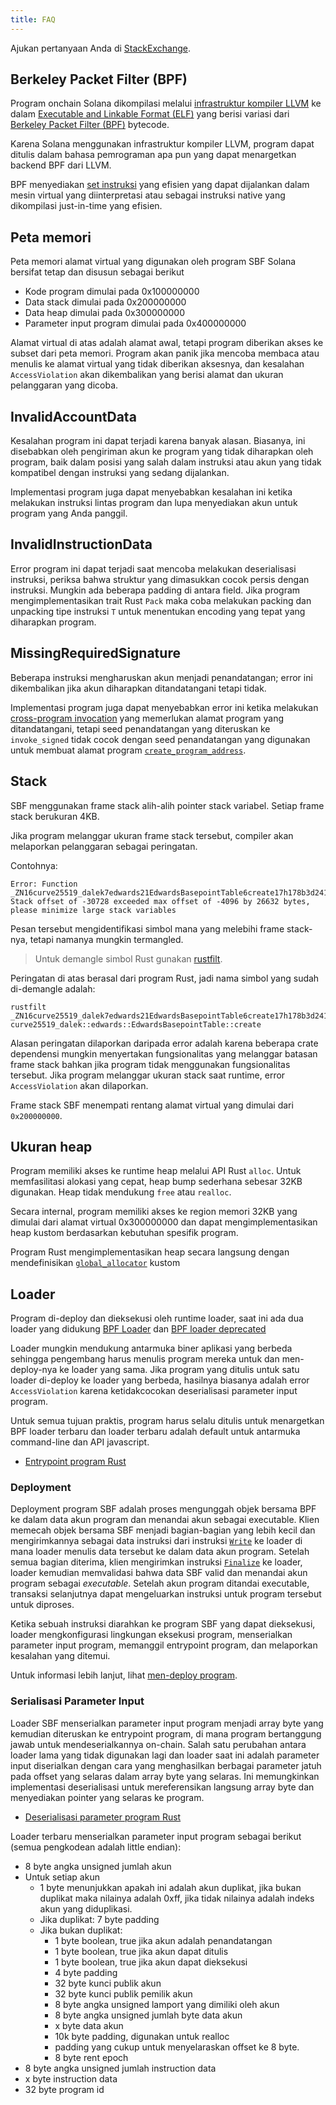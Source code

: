 ```yaml
---
title: FAQ
---
```


Ajukan pertanyaan Anda di
[StackExchange](https://solana.stackexchange.com/questions/ask).

## Berkeley Packet Filter (BPF)

Program onchain Solana dikompilasi melalui
[infrastruktur kompiler LLVM](https://llvm.org/) ke dalam
[Executable and Linkable Format (ELF)](https://en.wikipedia.org/wiki/Executable_and_Linkable_Format)
yang berisi variasi dari
[Berkeley Packet Filter (BPF)](https://en.wikipedia.org/wiki/Berkeley_Packet_Filter)
bytecode.

Karena Solana menggunakan infrastruktur kompiler LLVM, program dapat ditulis
dalam bahasa pemrograman apa pun yang dapat menargetkan backend BPF dari LLVM.

BPF menyediakan
[set instruksi](https://github.com/iovisor/bpf-docs/blob/master/eBPF.md) yang
efisien yang dapat dijalankan dalam mesin virtual yang diinterpretasi atau
sebagai instruksi native yang dikompilasi just-in-time yang efisien.

## Peta memori

Peta memori alamat virtual yang digunakan oleh program SBF Solana bersifat tetap
dan disusun sebagai berikut

- Kode program dimulai pada 0x100000000
- Data stack dimulai pada 0x200000000
- Data heap dimulai pada 0x300000000
- Parameter input program dimulai pada 0x400000000

Alamat virtual di atas adalah alamat awal, tetapi program diberikan akses ke
subset dari peta memori. Program akan panik jika mencoba membaca atau menulis ke
alamat virtual yang tidak diberikan aksesnya, dan kesalahan `AccessViolation`
akan dikembalikan yang berisi alamat dan ukuran pelanggaran yang dicoba.

## InvalidAccountData

Kesalahan program ini dapat terjadi karena banyak alasan. Biasanya, ini
disebabkan oleh pengiriman akun ke program yang tidak diharapkan oleh program,
baik dalam posisi yang salah dalam instruksi atau akun yang tidak kompatibel
dengan instruksi yang sedang dijalankan.

Implementasi program juga dapat menyebabkan kesalahan ini ketika melakukan
instruksi lintas program dan lupa menyediakan akun untuk program yang Anda
panggil.

## InvalidInstructionData

Error program ini dapat terjadi saat mencoba melakukan deserialisasi instruksi,
periksa bahwa struktur yang dimasukkan cocok persis dengan instruksi. Mungkin
ada beberapa padding di antara field. Jika program mengimplementasikan trait
Rust `Pack` maka coba melakukan packing dan unpacking tipe instruksi `T` untuk
menentukan encoding yang tepat yang diharapkan program.

## MissingRequiredSignature

Beberapa instruksi mengharuskan akun menjadi penandatangan; error ini
dikembalikan jika akun diharapkan ditandatangani tetapi tidak.

Implementasi program juga dapat menyebabkan error ini ketika melakukan
[cross-program invocation](/docs/core/cpi) yang memerlukan alamat program yang
ditandatangani, tetapi seed penandatangan yang diteruskan ke `invoke_signed`
tidak cocok dengan seed penandatangan yang digunakan untuk membuat alamat
program [`create_program_address`](/docs/core/pda#createprogramaddress).

## Stack

SBF menggunakan frame stack alih-alih pointer stack variabel. Setiap frame stack
berukuran 4KB.

Jika program melanggar ukuran frame stack tersebut, compiler akan melaporkan
pelanggaran sebagai peringatan.

Contohnya:

```text
Error: Function _ZN16curve25519_dalek7edwards21EdwardsBasepointTable6create17h178b3d2411f7f082E Stack offset of -30728 exceeded max offset of -4096 by 26632 bytes, please minimize large stack variables
```

Pesan tersebut mengidentifikasi simbol mana yang melebihi frame stack-nya,
tetapi namanya mungkin termangled.

> Untuk demangle simbol Rust gunakan
> [rustfilt](https://github.com/luser/rustfilt).

Peringatan di atas berasal dari program Rust, jadi nama simbol yang sudah
di-demangle adalah:

```shell
rustfilt _ZN16curve25519_dalek7edwards21EdwardsBasepointTable6create17h178b3d2411f7f082E
curve25519_dalek::edwards::EdwardsBasepointTable::create
```

Alasan peringatan dilaporkan daripada error adalah karena beberapa crate
dependensi mungkin menyertakan fungsionalitas yang melanggar batasan frame stack
bahkan jika program tidak menggunakan fungsionalitas tersebut. Jika program
melanggar ukuran stack saat runtime, error `AccessViolation` akan dilaporkan.

Frame stack SBF menempati rentang alamat virtual yang dimulai dari
`0x200000000`.

## Ukuran heap

Program memiliki akses ke runtime heap melalui API Rust `alloc`. Untuk
memfasilitasi alokasi yang cepat, heap bump sederhana sebesar 32KB digunakan.
Heap tidak mendukung `free` atau `realloc`.

Secara internal, program memiliki akses ke region memori 32KB yang dimulai dari
alamat virtual 0x300000000 dan dapat mengimplementasikan heap kustom berdasarkan
kebutuhan spesifik program.

Program Rust mengimplementasikan heap secara langsung dengan mendefinisikan
[`global_allocator`](https://github.com/solana-labs/solana/blob/d9b0fc0e3eec67dfe4a97d9298b15969b2804fab/sdk/program/src/entrypoint.rs#L72)
kustom

## Loader

Program di-deploy dan dieksekusi oleh runtime loader, saat ini ada dua loader
yang didukung
[BPF Loader](https://github.com/solana-labs/solana/blob/7ddf10e602d2ed87a9e3737aa8c32f1db9f909d8/sdk/program/src/bpf_loader.rs#L17)
dan
[BPF loader deprecated](https://github.com/solana-labs/solana/blob/7ddf10e602d2ed87a9e3737aa8c32f1db9f909d8/sdk/program/src/bpf_loader_deprecated.rs#L14)

Loader mungkin mendukung antarmuka biner aplikasi yang berbeda sehingga
pengembang harus menulis program mereka untuk dan men-deploy-nya ke loader yang
sama. Jika program yang ditulis untuk satu loader di-deploy ke loader yang
berbeda, hasilnya biasanya adalah error `AccessViolation` karena ketidakcocokan
deserialisasi parameter input program.

Untuk semua tujuan praktis, program harus selalu ditulis untuk menargetkan BPF
loader terbaru dan loader terbaru adalah default untuk antarmuka command-line
dan API javascript.

- [Entrypoint program Rust](/docs/programs/lang-rust#program-entrypoint)

### Deployment

Deployment program SBF adalah proses mengunggah objek bersama BPF ke dalam data
akun program dan menandai akun sebagai executable. Klien memecah objek bersama
SBF menjadi bagian-bagian yang lebih kecil dan mengirimkannya sebagai data
instruksi dari instruksi
[`Write`](https://github.com/solana-labs/solana/blob/bc7133d7526a041d1aaee807b80922baa89b6f90/sdk/program/src/loader_instruction.rs#L13)
ke loader di mana loader menulis data tersebut ke dalam data akun program.
Setelah semua bagian diterima, klien mengirimkan instruksi
[`Finalize`](https://github.com/solana-labs/solana/blob/bc7133d7526a041d1aaee807b80922baa89b6f90/sdk/program/src/loader_instruction.rs#L30)
ke loader, loader kemudian memvalidasi bahwa data SBF valid dan menandai akun
program sebagai _executable_. Setelah akun program ditandai executable,
transaksi selanjutnya dapat mengeluarkan instruksi untuk program tersebut untuk
diproses.

Ketika sebuah instruksi diarahkan ke program SBF yang dapat dieksekusi, loader
mengkonfigurasi lingkungan eksekusi program, menserialkan parameter input
program, memanggil entrypoint program, dan melaporkan kesalahan yang ditemui.

Untuk informasi lebih lanjut, lihat
[men-deploy program](/docs/programs/deploying).

### Serialisasi Parameter Input

Loader SBF menserialkan parameter input program menjadi array byte yang kemudian
diteruskan ke entrypoint program, di mana program bertanggung jawab untuk
mendeserialkannya on-chain. Salah satu perubahan antara loader lama yang tidak
digunakan lagi dan loader saat ini adalah parameter input diserialkan dengan
cara yang menghasilkan berbagai parameter jatuh pada offset yang selaras dalam
array byte yang selaras. Ini memungkinkan implementasi deserialisasi untuk
mereferensikan langsung array byte dan menyediakan pointer yang selaras ke
program.

- [Deserialisasi parameter program Rust](/docs/programs/lang-rust#parameter-deserialization)

Loader terbaru menserialkan parameter input program sebagai berikut (semua
pengkodean adalah little endian):

- 8 byte angka unsigned jumlah akun
- Untuk setiap akun
  - 1 byte menunjukkan apakah ini adalah akun duplikat, jika bukan duplikat maka
    nilainya adalah 0xff, jika tidak nilainya adalah indeks akun yang
    diduplikasi.
  - Jika duplikat: 7 byte padding
  - Jika bukan duplikat:
    - 1 byte boolean, true jika akun adalah penandatangan
    - 1 byte boolean, true jika akun dapat ditulis
    - 1 byte boolean, true jika akun dapat dieksekusi
    - 4 byte padding
    - 32 byte kunci publik akun
    - 32 byte kunci publik pemilik akun
    - 8 byte angka unsigned lamport yang dimiliki oleh akun
    - 8 byte angka unsigned jumlah byte data akun
    - x byte data akun
    - 10k byte padding, digunakan untuk realloc
    - padding yang cukup untuk menyelaraskan offset ke 8 byte.
    - 8 byte rent epoch
- 8 byte angka unsigned jumlah instruction data
- x byte instruction data
- 32 byte program id
